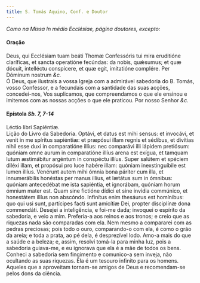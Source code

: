 ```yaml
---
title: S. Tomás Aquino, Conf. e Doutor
---
```


<em>Como na Missa In médio Ecclésiae, página doutores, excepto:</em>

<h4 class="text-center">Oração</h4>
<div class="grid grid-cols-2 gap-5">
  <span class="text-justify">
    Deus, qui Ecclésiam tuam beáti Thomæ Confessóris tui mira eruditióne
    claríficas, et sancta operatióne fecúndas: da nobis, quǽsumus; et quæ
    dócuit, intelléctu conspícere, et quæ egit, imitatióne complére. Per Dóminum
    nostrum <em>&c.</em>
  </div>
  <span class="text-justify">
    Ó Deus, que ilustrais a vossa Igreja com a admirável sabedoria do B. Tomás,
    vosso Confessor, e a fecundais com a santidade das suas acções,
    concedei-nos, Vos suplicamos, que compreendamos o que ele ensinou e imitemos
    com as nossas acções o que ele praticou. Por nosso Senhor <em>&c.</em>
  </div>
</div>

<h4 class="text-center">
  Epístola <em>Sb. 7, 7-14</em>
</h4>
<div class="grid grid-cols-2 gap-5">
  <span class="text-justify">Léctio libri Sapiéntiæ.</div>
  <span class="text-justify">Lição do Livro da Sabedoria.</div>
  <span class="text-justify">
    Optávi, et datus est mihi sensus: et invocávi, et venit in me spíritus
    sapiéntiæ: et præpósui illam regnis et sédibus, et divítias nihil esse duxi
    in comparatióne illíus: nec comparávi illi lápidem pretiósum: quóniam omne
    aurum in comparatióne illíus arena est exígua, et tamquam lutum æstimábitur
    argéntum in conspéctu illíus. Super salútem et spéciem diléxi illam, et
    propósui pro luce habére illam: quóniam inexstinguíbile est lumen illíus.
    Venérunt autem mihi ómnia bona páriter cum illa, et innumerábilis honéstas
    per manus illíus, et lætátus sum in ómnibus: quóniam antecedébat me ista
    sapiéntia, et ignorábam, quóniam horum ómnium mater est. Quam sine fictióne
    dídici et sine invídia commúnico, et honestátem illíus non abscóndo.
    Infinítus enim thesáurus est homínibus: quo qui usi sunt, partícipes facti
    sunt amicítiæ Dei, propter disciplínæ dona commendáti.
  </div>
  <span class="text-justify">
    Desejei a inteligência, e foi-me dada; invoquei o espírito da sabedoria, e
    veio a mim. Preferia-a aos reinos e aos tronos; e creio que as riquezas nada
    são comparadas com ela. Nem mesmo a compararei com as pedras preciosas; pois
    todo o ouro, comparando-o com ela, é como o grão da areia; e toda a prata,
    ao pé dela, é desprezível lodo. Amo-a mais do que a saúde e a beleza; e,
    assim, resolvi tomá-la para minha luz, pois a sabedoria guiava-me, e eu
    ignorava que ela é a mãe de todos os bens. Conheci a sabedoria sem
    fingimento e comunico-a sem inveja, não ocultando as suas riquezas. Ela é um
    tesouro infinito para os homens. Aqueles que a aproveitam tornam-se amigos
    de Deus e recomendam-se pelos dons da ciência.
  </div>
</div>

